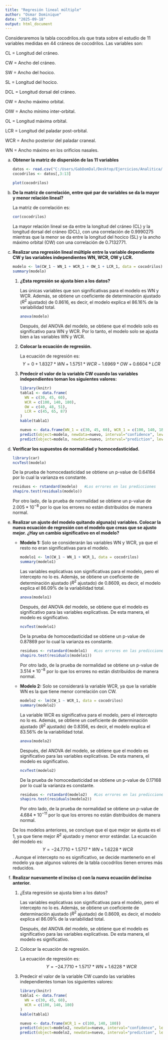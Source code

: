 ---
title: "Regresión lineal múltiple"
author: "Osmar Dominique"
date: "2025-09-18"
output: html_document
---

Consideraremos la tabla cocodrilos.xls que trata sobre el estudio de 11 variables medidas en 44 cráneos de cocodrilos. Las variables son:

CL = Longitud del cráneo.

CW = Ancho del cráneo.

SW = Ancho del hocico.

SL = Longitud del hocico.

DCL = Longitud dorsal del cráneo.

OW = Ancho máximo orbital.

OIW = Ancho mínimo inter-orbital.

OL = Longitud máxima orbital.

LCR = Longitud del paladar post-orbital.

WCR = Ancho posterior del paladar craneal.

WN = Ancho máximo en los orificios nasales.

a)  **Obtener la matriz de dispersión de las 11 variables**

    ```{r, echo=FALSE}
    datos <- read.csv("C:/Users/GabDomDal/Desktop/Ejercicios/Analitica/Ejercicio 11/Cocodrilos.csv")
    cocodrilos <- datos[,3:13]

    plot(cocodrilos)
    ```

b)  **De la matriz de correlación, entre qué par de variables se da la mayor y menor relación lineal?**

    La matriz de correlación es:

    ```{r, echo=FALSE}
    cor(cocodrilos)
    ```

    La mayor relación lineal se da entre la longitud del cráneo (CL) y la longitud dorsal del cráneo (DCL), con una correlación de 0.9990275 mientras que la menor se da entre la longitud del hocico (SL) y la ancho máximo orbital (OW) con una correlación de 0.7132771.

c)  **Realizar una regresión lineal múltiple entre la variable dependiente CW y las variables independientes WN, WCR, OW y LCR.**

    ```{r, echo=FALSE}
    modelo <- lm(CW_1 ~ WN_1 + WCR_1 + OW_1 + LCR_1, data = cocodrilos)
    summary(modelo)
    ```

    1)  **¿Esta regresión se ajusta bien a los datos?**

        Las únicas variables que son significativas para el modelo es WN y WCR. Además, se obtiene un coeficiente de determinación ajustado ($R^2$ ajustado) de 0.8616, es decir, el modelo explica el 86.16% de la variabilidad total.

        ```{r, echo=FALSE}
        anova(modelo)
        ```

        Después, del ANOVA del modelo, se obtiene que el modelo solo es significativo para WN y WCR. Por lo tanto, el modelo solo se ajusta bien a las variables WN y WCR.

    2)  **Colocar la ecuación de regresión.**

        La ecuación de regresión es: $$ Y = 0 + 1.8327*WN + 1.5751*WCR - 1.6969*OW + 0.6604*LCR $$

    3)  **Predecir el valor de la variable CW cuando las variables independientes toman los siguientes valores:**

        ```{r, echo=FALSE, message=FALSE, warning=FALSE}
        library(knitr)
        tabla1 <- data.frame(
          WN = c(30, 45, 60),
          WCR = c(100, 140, 180),
          OW = c(40, 48, 51),
          LCR = c(45, 65, 87)
        )
        kable(tabla1)
        ```
        
        ```{r, echo=FALSE}
        nuevo <- data.frame(WN_1 = c(30, 45, 60), WCR_1 = c(100, 140, 180), OW_1 = c(40, 48, 51), LCR_1 = c(45,65, 87))
        predict(object=modelo, newdata=nuevo, interval="confidence", level=0.95)
        predict(object=modelo, newdata=nuevo, interval="prediction", level=0.95)
        ```

d)  **Verificar los supuestos de normalidad y homocedasticidad.**

    ```{r, echo=FALSE, message=FALSE, warning=FALSE}
    library(car)
    ncvTest(modelo)
    ```

    De la prueba de homocedasticidad se obtiene un p-value de 0.64164 por lo cual la varianza es constante.

    ```{r, echo=FALSE}
    residuos <- rstandard(modelo)   #Los errores en las predicciones
    shapiro.test(residuals(modelo))
    ```

    Por otro lado, de la prueba de normalidad se obtiene un p-value de $2.005*10^{-8}$ por lo que los errores no están distribuidos de manera normal.

e)  **Realizar un ajuste del modelo quitando alguna(s) variables. Colocar la nueva ecuación de regresión con el modelo que creas que se ajusto mejor. ¿Hay un cambio significativo en el modelo?**

    -   **Modelo 1:** Solo se considerarán las variables WN y WCR, ya que el resto no eran significativas para el modelo.

        ```{r, echo=FALSE}
        modelo1 <- lm(CW_1 ~ WN_1 + WCR_1, data = cocodrilos)
        summary(modelo1)
        ```

        Las variables explicativas son significativas para el modelo, pero el intercepto no lo es. Además, se obtiene un coeficiente de determinación ajustado ($R^2$ ajustado) de 0.8609, es decir, el modelo explica el 86.09% de la variabilidad total.

        ```{r, echo=FALSE}
        anova(modelo1)
        ```

        Después, del ANOVA del modelo, se obtiene que el modelo es significativo para las variables explicativas. De esta manera, el modelo es significativo.

        ```{r, echo=FALSE}
        ncvTest(modelo1)
        ```
        
        De la prueba de homocedasticidad se obtiene un p-value de 0.87869 por lo cual la varianza es constante.
        
        ```{r, echo=FALSE}
        residuos <- rstandard(modelo1)   #Los errores en las predicciones
        shapiro.test(residuals(modelo1))
        ```

        Por otro lado, de la prueba de normalidad se obtiene un p-value de $3.514*10^{-8}$ por lo que los errores no están distribuidos de manera normal.

    -   **Modelo 2:** Solo se considerará la variable WCR, ya que la variable WN es la que tiene menor correlación con CW.

        ```{r, echo=FALSE}
        modelo2 <- lm(CW_1 ~ WCR_1, data = cocodrilos)
        summary(modelo2)
        ```

        La variable WCR es significativa para el modelo, pero el intercepto no lo es. Además, se obtiene un coeficiente de determinación ajustado ($R^2$ ajustado) de 0.8356, es decir, el modelo explica el 83.56% de la variabilidad total.

        ```{r, echo=FALSE}
        anova(modelo2)
        ```

        Después, del ANOVA del modelo, se obtiene que el modelo es significativo para las variables explicativas. De esta manera, el modelo es significativo.

        ```{r, echo=FALSE}
        ncvTest(modelo2)
        ```

        De la prueba de homocedasticidad se obtiene un p-value de 0.17168 por lo cual la varianza es constante.

        ```{r, echo=FALSE}
        residuos <- rstandard(modelo2)   #Los errores en las predicciones
        shapiro.test(residuals(modelo2))
        ```

        Por otro lado, de la prueba de normalidad se obtiene un p-value de $4.684*10^{-11}$ por lo que los errores no están distribuidos de manera normal.

    De los modelos anteriores, se concluye que el que mejor se ajusta es el 1, ya que tiene mejor $R^2$ ajustado y menor error estándar. La ecuación del modelo es: $$ Y = -24.7710 + 1.5717*WN + 1.6228*WCR $$. Aunque el intercepto no es significativo, se decide mantenerlo en el modelo ya que algunos valores de la tabla cocodrilos tienen errores más reducidos.

f)  **Realizar nuevamente el inciso c) con la nueva ecuación del inciso anterior.**

    1)  ¿Esta regresión se ajusta bien a los datos?

        Las variables explicativas son significativas para el modelo, pero el intercepto no lo es. Además, se obtiene un coeficiente de determinación ajustado ($R^2$ ajustado) de 0.8609, es decir, el modelo explica el 86.09% de la variabilidad total.

        Después, del ANOVA del modelo, se obtiene que el modelo es significativo para las variables explicativas. De esta manera, el modelo es significativo.

    2)  Colocar la ecuación de regresión.

        La ecuación de regresión es: $$ Y = -24.7710 + 1.5717*WN + 1.6228*WCR $$

    3)  Predecir el valor de la variable CW cuando las variables independientes toman los siguientes valores:

        ```{r, echo=FALSE}
        library(knitr)
        tabla1 <- data.frame(
          WN = c(30, 45, 60),
          WCR = c(100, 140, 180)
        )
        kable(tabla1)
        ```

        ```{r, echo=FALSE}
        nuevo <- data.frame(WCR_1 = c(100, 140, 180))
        predict(object=modelo2, newdata=nuevo, interval="confidence", level=0.95)
        predict(object=modelo2, newdata=nuevo, interval="prediction", level=0.95)
        ```
